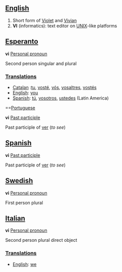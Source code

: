 ==[[English]]==
#Short form of [[Violet]] and [[Vivian]]
#'''VI''' (informatics): text editor on [[UNIX]]-like platforms

==[[Esperanto]]==

'''vi''' [[Personal pronoun]]

Second person singular and plural

===[[Translation]]s===
*[[Catalan]] :[[tu]], [[vosté]], [[vós]], [[vosaltres]], [[vostés]]
*[[English]]: [[you]]
*[[Spanish]]: [[tú]], [[vosotros]], [[ustedes]] (Latin America)

==[[Portuguese]]

'''vi''' [[Past participle]]

Past participle of [[ver]] (''to see'')

==[[Spanish]]==

'''vi''' [[Past participle]]

Past participle of [[ver]] (''to see'')

==[[Swedish]]==

'''vi''' [[Personal pronoun]]

First person plural

==[[Italian]]==

'''vi''' [[Personal pronoun]]

Second person plural direct object

===[[Translation]]s===
*[[English]]: [[we]]